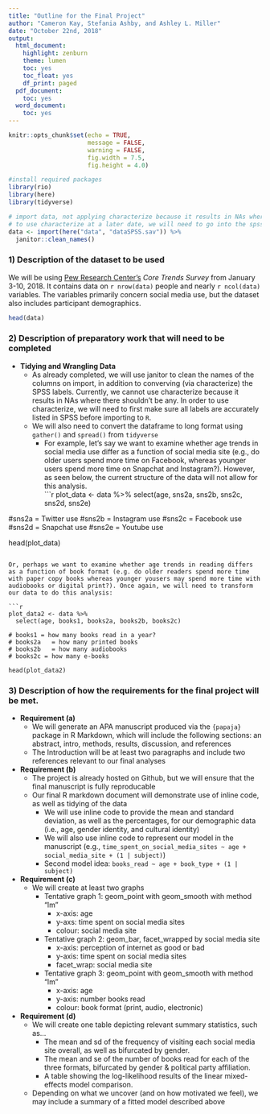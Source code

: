 ```yaml
---
title: "Outline for the Final Project"
author: "Cameron Kay, Stefania Ashby, and Ashley L. Miller"
date: "October 22nd, 2018"
output:
  html_document:
    highlight: zenburn
    theme: lumen
    toc: yes
    toc_float: yes
    df_print: paged
  pdf_document:
    toc: yes
  word_document:
    toc: yes
---
```


```r

knitr::opts_chunk$set(echo = TRUE,
                      message = FALSE,
                      warning = FALSE,
                      fig.width = 7.5,
                      fig.height = 4.0)

#install required packages
library(rio)
library(here)
library(tidyverse)

# import data, not applying characterize because it results in NAs where they shouldn't be 
# to use characterize at a later date, we will need to go into the spss file first and make sure all variables that need to be coded have labels.
data <- import(here("data", "dataSPSS.sav")) %>%
  janitor::clean_names()


```

### 1) Description of the dataset to be used

We will be using [Pew Research Center's](http://www.pewresearch.org) 
*Core Trends Survey* from January 3-10, 2018. It contains data on `r nrow(data)`
people and nearly `r ncol(data)` variables. The variables primarily concern social
media use, but the dataset also includes participant demographics. 

```r

head(data)

```

### 2) Description of preparatory work that will need to be completed

  + **Tidying and Wrangling Data**
      + As already completed, we will use janitor to clean the names of the columns on import, in addition to converving (via characterize) the SPSS labels. Currently, we cannot use characterize because it results in NAs where there shouldn't be any. In order to use characterize, we will need to first make sure all labels are accurately listed in SPSS before importing to `R`. 
      + We will also need to convert the dataframe to long format using `gather()` and `spread()` from `tidyverse`
          + For example, let's say we want to examine whether age trends in social media use differ as a function of social media site (e.g., do older users spend more time on Facebook, whereas younger users spend more time on Snapchat and Instagram?). However, as seen below, the current structure of the data will not allow for this analysis.  
```r
plot_data <- data %>%
  select(age, sns2a, sns2b, sns2c, sns2d, sns2e)

#sns2a = Twitter use
#sns2b = Instagram use
#sns2c = Facebook use
#sns2d = Snapchat use
#sns2e = Youtube use

head(plot_data)

```

Or, perhaps we want to examine whether age trends in reading differs as a function of book format (e.g. do older readers spend more time with paper copy books whereas younger yousers may spend more time with audiobooks or digital print?). Once again, we will need to transform our data to do this analysis: 
      
```r

plot_data2 <- data %>% 
  select(age, books1, books2a, books2b, books2c)

# books1 = how many books read in a year?
# books2a	= how many printed books
# books2b	= how many audiobooks
# books2c = how many e-books

head(plot_data2)

```


### 3) Description of how the requirements for the final project will be met.

  + **Requirement (a)**
      + We will generate an APA manuscript produced via the `{papaja}` package in R Markdown, which will include the following sections: an abstract, intro, methods, results, discussion, and references
      + The Introduction will be at least two paragraphs and include two references relevant to our final analyses
  + **Requirement (b)**
      + The project is already hosted on Github, but we will ensure that the final manuscript is fully reproducable
      + Our final R markdown document will demonstrate use of inline code, as well as tidying of the data
          + We will use inline code to provide the mean and standard deviation, as well as the percentages, for our demographic data (i.e., age, gender identity, and cultural identity)
          + We will also use inline code to represent our model in the manuscript (e.g., `time_spent_on_social_media_sites ~ age + social_media_site + (1 | subject)`)
          + Second model idea: `books_read ~ age + book_type + (1 | subject)`
  + **Requirement (c)**
      + We will create at least two graphs
          + Tentative graph 1: geom_point with geom_smooth with method "lm"
              + x-axis: age
              + y-axs: time spent on social media sites
              + colour: social media site
          + Tentative graph 2: geom_bar, facet_wrapped by social media site
              + x-axis: perception of internet as good or bad
              + y-axis: time spent on social media sites
              + facet_wrap: social media site
          + Tentative graph 3: geom_point with geom_smooth with method "lm"
              + x-axis: age
              + y-axis: number books read
              + colour: book format (print, audio, electronic)
  + **Requirement (d)**
      + We will create one table depicting relevant summary statistics, such as... 
          + The mean and sd of the frequency of visiting each social media site overall, as well as bifurcated by gender. 
          + The mean and se of the number of books read for each of the three formats, bifurcated by gender & political party affiliation.
          + A table showing the log-likelihood results of the linear mixed-effects model comparison. 
      + Depending on what we uncover (and on how motivated we feel), we may include a summary of a fitted model described above





